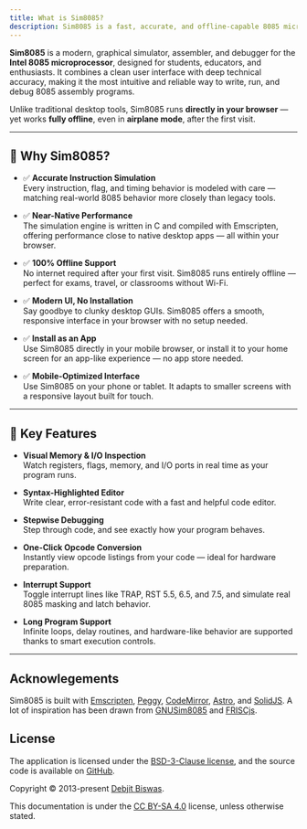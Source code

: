 ```yaml
---
title: What is Sim8085?
description: Sim8085 is a fast, accurate, and offline-capable 8085 microprocessor simulator with full mobile and desktop support — ideal for students, educators, and developers.
---
```


**Sim8085** is a modern, graphical simulator, assembler, and debugger for the **Intel 8085 microprocessor**, designed for students, educators, and enthusiasts. It combines a clean user interface with deep technical accuracy, making it the most intuitive and reliable way to write, run, and debug 8085 assembly programs.

Unlike traditional desktop tools, Sim8085 runs **directly in your browser** — yet works **fully offline**, even in **airplane mode**, after the first visit.

---

## 🔧 Why Sim8085?

- ✅ **Accurate Instruction Simulation**  
  Every instruction, flag, and timing behavior is modeled with care — matching real-world 8085 behavior more closely than legacy tools.

- ✅ **Near-Native Performance**  
  The simulation engine is written in C and compiled with Emscripten, offering performance close to native desktop apps — all within your browser.

- ✅ **100% Offline Support**  
  No internet required after your first visit. Sim8085 runs entirely offline — perfect for exams, travel, or classrooms without Wi-Fi.

- ✅ **Modern UI, No Installation**  
  Say goodbye to clunky desktop GUIs. Sim8085 offers a smooth, responsive interface in your browser with no setup needed.

- ✅ **Install as an App**  
  Use Sim8085 directly in your mobile browser, or install it to your home screen for an app-like experience — no app store needed.

- ✅ **Mobile-Optimized Interface**  
  Use Sim8085 on your phone or tablet. It adapts to smaller screens with a responsive layout built for touch.

---

## 🚀 Key Features

- **Visual Memory & I/O Inspection**  
  Watch registers, flags, memory, and I/O ports in real time as your program runs.

- **Syntax-Highlighted Editor**  
  Write clear, error-resistant code with a fast and helpful code editor.

- **Stepwise Debugging**  
  Step through code, and see exactly how your program behaves.

- **One-Click Opcode Conversion**  
  Instantly view opcode listings from your code — ideal for hardware preparation.

- **Interrupt Support**  
  Toggle interrupt lines like TRAP, RST 5.5, 6.5, and 7.5, and simulate real 8085 masking and latch behavior.

- **Long Program Support**  
  Infinite loops, delay routines, and hardware-like behavior are supported thanks to smart execution controls.

---

## Acknowlegements

Sim8085 is built with [Emscripten](https://kripken.github.io/emscripten-site/),
[Peggy](https://peggyjs.org/), [CodeMirror](https://codemirror.net/), [Astro](https://astro.build/), and
[SolidJS](https://www.solidjs.com/). A lot of inspiration has been drawn from
[GNUSim8085](https://gnusim8085.github.io/) and
[FRISCjs](http://ivanzuzak.info/FRISCjs/webapp/).

## License

The application is licensed under the [BSD-3-Clause license](https://github.com/debjitbis08/sim8085/blob/master/LICENSE), and the
source code is available on [GitHub](https://github.com/debjitbis08/sim8085).

Copyright © 2013-present [Debjit Biswas](https://www.debjitbiswas.com).

This documentation is under the [CC BY-SA 4.0](https://creativecommons.org/licenses/by-sa/4.0/) license, unless otherwise stated.
